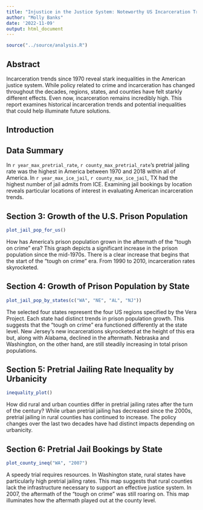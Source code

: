```yaml
---
title: "Injustice in the Justice System: Noteworthy US Incarceration Trends 1970-2018"
author: "Molly Banks"
date: '2022-11-09'
output: html_document
---
```


```r
source("../source/analysis.R")
```

## Abstract 

Incarceration trends since 1970  reveal stark inequalities in the American justice system. While policy related to crime and incarceration has changed throughout the decades, regions, states, and counties have felt starkly different effects. Even now, incarceration remains incredibly high. This report examines historical incarceration trends and potential inequalities that could help illuminate future solutions. 

## Introduction 

 

## Data Summary 
In  `r year_max_pretrial_rate`, `r county_max_pretrial_rate`'s pretrial jailing rate was the highest in America between 1970 and 2018 within all of America. 
In `r year_max_ice_jail`, `r county_max_ice_jail`, TX had the highest number of jail admits from ICE. Examining jail bookings by location reveals particular locations of interest in evaluating American incarceration trends. 

## Section 3: Growth of the U.S. Prison Population

```r
plot_jail_pop_for_us()
```

How has America’s prison population grown in the aftermath of the “tough on crime” era? This graph depicts a significant increase in the prison population since the mid-1970s. There is a clear increase that begins that the start of the “tough on crime” era. From 1990 to 2010, incarceration rates skyrocketed. 


## Section 4: Growth of Prison Population by State
```r
plot_jail_pop_by_states(c("WA", "NE", "AL", "NJ"))
```

The selected four states represent the four US regions specified by the Vera Project. Each state had distinct trends in prison population growth.  This suggests that the “tough on crime” era functioned differently at the state level. New Jersey’s new incarcerations skyrocketed at the height of this era but, along with Alabama, declined in the aftermath. Nebraska and Washington, on the other hand, are still steadily increasing in total prison populations. 

## Section 5: Pretrial Jailing Rate Inequality by Urbanicity
```r
inequality_plot()
```

How did rural and urban counties differ in pretrial jailing rates after the turn of the century? While urban pretrial jailing has decreased since the 2000s, pretrial jailing in rural counties has continued to increase. The policy changes over the last two decades have had distinct impacts depending on urbanicity. 

## Section 6: Pretrial Jail Bookings by State
```r
plot_county_ineq("WA", "2007")
```

A speedy trial requires resources. In Washington state, rural states have particularly high pretrial jailing rates. This map suggests that rural counties lack the infrastructure necessary to support an effective justice system. In 2007, the aftermath of the “tough on crime” was still roaring on. This map illuminates how the aftermath played out at the county level.


